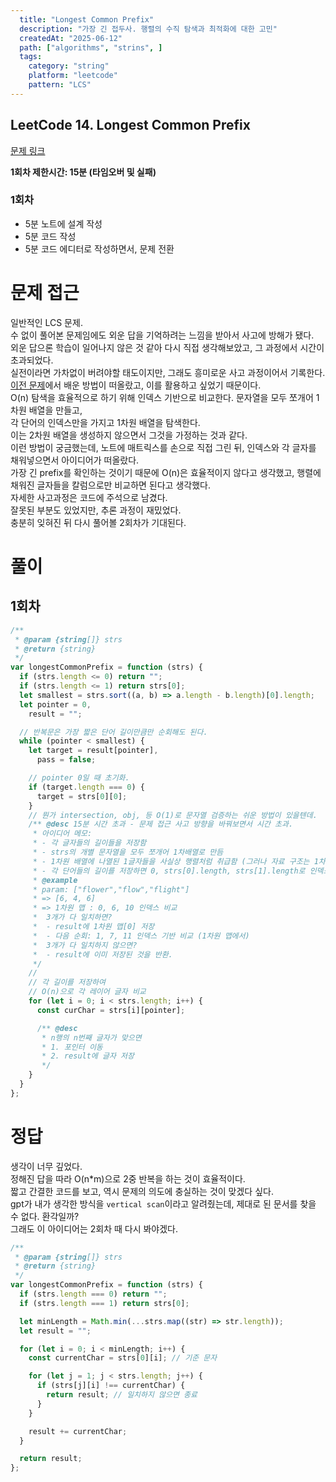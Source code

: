 ```yaml
---
  title: "Longest Common Prefix"
  description: "가장 긴 접두사. 행렬의 수직 탐색과 최적화에 대한 고민"
  createdAt: "2025-06-12"
  path: ["algorithms", "strins", ] 
  tags:
    category: "string"
    platform: "leetcode"
    pattern: "LCS"
---
```


## LeetCode 14. Longest Common Prefix

[문제 링크](https://leetcode.com/problems/longest-common-prefix/)

**1회차 제한시간: 15분 (타임오버 및 실패)**

### 1회차

- 5분 노트에 설계 작성
- 5분 코드 작성
- 5분 코드 에디터로 작성하면서, 문제 전환

# 문제 접근

일반적인 LCS 문제. <br/>
수 없이 풀어본 문제임에도 외운 답을 기억하려는 느낌을 받아서 사고에 방해가 됐다. <br/>
외운 답으론 학습이 일어나지 않은 것 같아 다시 직접 생각해보았고, 그 과정에서 시간이 초과되었다. <br/>
실전이라면 가차없이 버려야할 태도이지만, 그래도 흥미로운 사고 과정이어서 기록한다.<br/>
[이전 문제]('/algorithms/string/6-zigzag-conversion/')에서 배운 방법이 떠올랐고, 이를 활용하고 싶었기 때문이다. <br/>
O(n) 탐색을 효율적으로 하기 위해 인덱스 기반으로 비교한다. 문자열을 모두 쪼개어 1차원 배열을 만들고,<br/>
각 단어의 인덱스만을 가지고 1차원 배열을 탐색한다. <br/>
이는 2차원 배열을 생성하지 않으면서 그것을 가정하는 것과 같다. <br/>
이런 방법이 궁금했는데, 노트에 매트릭스를 손으로 직접 그린 뒤, 인덱스와 각 글자를 채워넣으면서 아이디어가 떠올랐다. <br/>
가장 긴 prefix를 확인하는 것이기 때문에 O(n)은 효율적이지 않다고 생각했고, 행렬에 채워진 글자들을 칼럼으로만 비교하면 된다고 생각했다.<br/>
자세한 사고과정은 코드에 주석으로 남겼다.<br/>
잘못된 부분도 있었지만, 추론 과정이 재밌었다.<br/>
충분히 잊혀진 뒤 다시 풀어볼 2회차가 기대된다.

# 풀이

## 1회차

```js
/**
 * @param {string[]} strs
 * @return {string}
 */
var longestCommonPrefix = function (strs) {
  if (strs.length <= 0) return "";
  if (strs.length <= 1) return strs[0];
  let smallest = strs.sort((a, b) => a.length - b.length)[0].length;
  let pointer = 0,
    result = "";

  // 반복문은 가장 짧은 단어 길이만큼만 순회해도 된다.
  while (pointer < smallest) {
    let target = result[pointer],
      pass = false;

    // pointer 0일 때 초기화.
    if (target.length === 0) {
      target = strs[0][0];
    }
    // 뭔가 intersection, obj, 등 O(1)로 문자열 검증하는 쉬운 방법이 있을텐데.
    /** @desc 15분 시간 초과 - 문제 접근 사고 방향을 바꿔보면서 시간 초과.
     * 아이디어 메모:
     * - 각 글자들의 길이들을 저장함
     * - strs의 개별 문자열을 모두 쪼개어 1차배열로 만듬
     * - 1차원 배열에 나열된 1글자들을 사실상 행렬처럼 취급함 (그러나 자료 구조는 1차임)
     * - 각 단어들의 길이를 저장하면 0, strs[0].length, strs[1].length로 인덱스 기반 비교 가능
     * @example
     * param: ["flower","flow","flight"]
     * => [6, 4, 6]
     * => 1차원 맵 : 0, 6, 10 인덱스 비교
     *  3개가 다 일치하면?
     *  - result에 1차원 맵[0] 저장
     *  - 다음 순회: 1, 7, 11 인덱스 기반 비교 (1차원 맵에서)
     *  3개가 다 일치하지 않으면?
     *  - result에 이미 저장된 것을 반환.
     */
    //
    // 각 길이를 저장하여
    // O(n)으로 각 레이어 글자 비교
    for (let i = 0; i < strs.length; i++) {
      const curChar = strs[i][pointer];

      /** @desc
       * n행의 n번째 글자가 맞으면
       * 1. 포인터 이동
       * 2. result에 글자 저장
       */
    }
  }
};
```

# 정답

생각이 너무 깊었다. <br/>
정해진 답을 따라 O(n\*m)으로 2중 반복을 하는 것이 효율적이다. <br/>
짧고 간결한 코드를 보고, 역시 문제의 의도에 충실하는 것이 맞겠다 싶다. <br/>
gpt가 내가 생각한 방식을 `vertical scan`이라고 알려줬는데, 제대로 된 문서를 찾을 수 없다. 환각일까? <br/>
그래도 이 아이디어는 2회차 때 다시 봐야겠다.

```js
/**
 * @param {string[]} strs
 * @return {string}
 */
var longestCommonPrefix = function (strs) {
  if (strs.length === 0) return "";
  if (strs.length === 1) return strs[0];

  let minLength = Math.min(...strs.map((str) => str.length));
  let result = "";

  for (let i = 0; i < minLength; i++) {
    const currentChar = strs[0][i]; // 기준 문자

    for (let j = 1; j < strs.length; j++) {
      if (strs[j][i] !== currentChar) {
        return result; // 일치하지 않으면 종료
      }
    }

    result += currentChar;
  }

  return result;
};
```
